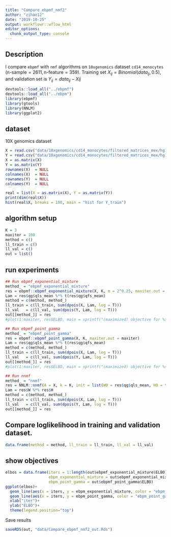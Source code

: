 ```yaml
---
title: "Compare_ebpmf_nmf2"
author: "zihao12"
date: "2019-10-25"
output: workflowr::wflow_html
editor_options:
  chunk_output_type: console
---
```


## Description
I compare `ebpmf` with `nmf` algorithms on `10xgenomics` dataset `cd14_monocytes` ($\text{n-sample} = 2611, \text{n-feature} = 359$). Training set $X_{ij} = Binomial(data_{ij}, 0.5)$, and validation set is $Y_{ij} = data_{ij} - X{ij}$

```r
devtools::load_all("../ebpmf")
devtools::load_all("../ebpm")
library(ebpmf)
library(gtools)
library(NNLM)
library(ggplot2)
```

## dataset
10X genomics  dataset
```r
X = read.csv("data/10xgenomics/cd14_monocytes/filtered_matrices_mex/hg19/Y.csv")
Y = read.csv("data/10xgenomics/cd14_monocytes/filtered_matrices_mex/hg19/Yhat.csv")
X = as.matrix(X)
Y = as.matrix(Y)
rownames(X)  = NULL
colnames(X)  = NULL
rownames(Y)  = NULL
colnames(Y)  = NULL

real = list(X = as.matrix(X), Y = as.matrix(Y))
print(dim(real$X))
hist(real$X, breaks = 100, main = "hist for Y_train")
```

## algorithm setup
```r
K = 3
maxiter = 100
method = c()
ll_train = c()
ll_val = c()
out = list()
```


## run experiments
```r
## Run ebpmf_exponential_mixture
method_ = "ebpmf_exponential_mixture"
res = ebpmf::ebpmf_exponential_mixture(X, K, m = 2^0.25, maxiter.out = maxiter)
Lam = res$qg$qls_mean %*% t(res$qg$qfs_mean)
method = c(method, method_)
ll_train = c(ll_train, sum(dpois(X, Lam, log = T)))
ll_val   = c(ll_val, sum(dpois(Y, Lam, log = T)))
out[[method_]] = res
#plot(1:maxiter, res$ELBO, main = sprintf("(maximized) objective for %s", method_), xlab = "iter", ylab = "ELBO")

## Run ebpmf_point_gamma
method_ = "ebpmf_point_gamma"
res = ebpmf::ebpmf_point_gamma(X, K, maxiter.out = maxiter)
Lam = res$qg$qls_mean %*% t(res$qg$qfs_mean)
method = c(method, method_)
ll_train = c(ll_train, sum(dpois(X, Lam, log = T)))
ll_val   = c(ll_val, sum(dpois(Y, Lam, log = T)))
out[[method_]] = res
#plot(1:maxiter, res$ELBO, main = sprintf("(maximized) objective for %s", method_), xlab = "iter", ylab = "ELBO")

## Run nnmf
method_ = "nnmf"
res = NNLM::nnmf(A = X, k = K, init = list(W0 = res$qg$qls_mean, H0 = t(res$qg$qfs_mean)), loss = "mkl", method = "lee", max.iter = maxiter)
Lam = res$W %*% res$H
method = c(method, method_)
ll_train = c(ll_train, sum(dpois(X, Lam, log = T)))
ll_val   = c(ll_val, sum(dpois(Y, Lam, log = T)))
out[[method_]] = res
```

## Compare loglikelihood in training and validation dataset.
```r
data.frame(method = method, ll_train = ll_train, ll_val = ll_val)
```

## show objectives
```r
elbos = data.frame(iters = 1:length(out$ebpmf_exponential_mixture$ELBO),
                   ebpm_exponential_mixture = out$ebpmf_exponential_mixture$ELBO, 
                   ebpm_point_gamma = out$ebpmf_point_gamma$ELBO)
ggplot(elbos)+
  geom_line(aes(x = iters, y = ebpm_exponential_mixture, color = "ebpm_exponential_mixture"), show.legend = T)+
  geom_line(aes(x = iters, y = ebpm_point_gamma, color = "ebpm_point_gamma"), show.legend = T)+
  xlab("iter")+
  ylab("ELBO")+
  theme(legend.position="top")
```


Save results
```r
saveRDS(out, "data/Compare_ebpmf_nmf2_out.Rds")
```



